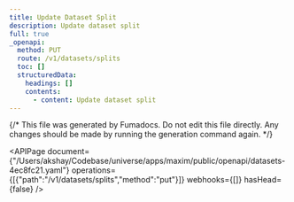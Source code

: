 ```yaml
---
title: Update Dataset Split
description: Update dataset split
full: true
_openapi:
  method: PUT
  route: /v1/datasets/splits
  toc: []
  structuredData:
    headings: []
    contents:
      - content: Update dataset split
---
```


{/* This file was generated by Fumadocs.
Do not edit this file directly. Any changes should be made by running the generation command again. */}

<APIPage document={"/Users/akshay/Codebase/universe/apps/maxim/public/openapi/datasets-4ec8fc21.yaml"} operations={[{"path":"/v1/datasets/splits","method":"put"}]} webhooks={[]} hasHead={false} />